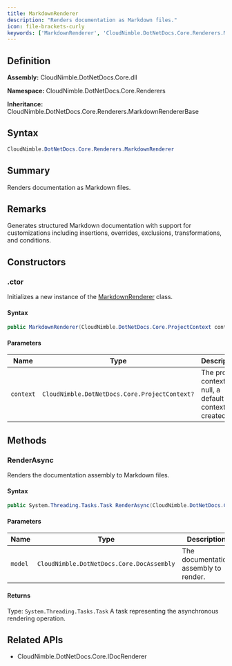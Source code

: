```yaml
---
title: MarkdownRenderer
description: "Renders documentation as Markdown files."
icon: file-brackets-curly
keywords: ['MarkdownRenderer', 'CloudNimble.DotNetDocs.Core.Renderers.MarkdownRenderer', 'CloudNimble.DotNetDocs.Core.Renderers', 'class', 'CloudNimble.DotNetDocs.Core.Renderers.MarkdownRendererBase', 'CloudNimble.DotNetDocs.Core.IDocRenderer']
---
```


## Definition

**Assembly:** CloudNimble.DotNetDocs.Core.dll

**Namespace:** CloudNimble.DotNetDocs.Core.Renderers

**Inheritance:** CloudNimble.DotNetDocs.Core.Renderers.MarkdownRendererBase

## Syntax

```csharp
CloudNimble.DotNetDocs.Core.Renderers.MarkdownRenderer
```

## Summary

Renders documentation as Markdown files.

## Remarks

Generates structured Markdown documentation with support for customizations including
            insertions, overrides, exclusions, transformations, and conditions.

## Constructors

### .ctor

Initializes a new instance of the [MarkdownRenderer](/api-reference/CloudNimble/DotNetDocs/Core/Renderers/MarkdownRenderer) class.

#### Syntax

```csharp
public MarkdownRenderer(CloudNimble.DotNetDocs.Core.ProjectContext context = null)
```

#### Parameters

| Name | Type | Description |
|------|------|-------------|
| `context` | `CloudNimble.DotNetDocs.Core.ProjectContext?` | The project context. If null, a default context is created. |

## Methods

### RenderAsync

Renders the documentation assembly to Markdown files.

#### Syntax

```csharp
public System.Threading.Tasks.Task RenderAsync(CloudNimble.DotNetDocs.Core.DocAssembly model)
```

#### Parameters

| Name | Type | Description |
|------|------|-------------|
| `model` | `CloudNimble.DotNetDocs.Core.DocAssembly` | The documentation assembly to render. |

#### Returns

Type: `System.Threading.Tasks.Task`
A task representing the asynchronous rendering operation.

## Related APIs

- CloudNimble.DotNetDocs.Core.IDocRenderer

